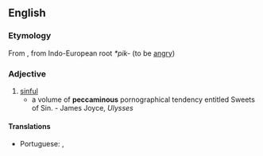 ==English==

===Etymology===
From {{etyl|la|en}} {{term|peccō||lang=la|sin}}, from Indo-European root ''*pik-'' (to be [[angry]])

===Adjective===
{{en-adj}}

# [[sinful]]
#* a volume of '''peccaminous''' pornographical tendency entitled Sweets of Sin. - James Joyce, ''Ulysses''

====Translations====
{{trans-top|sinful}}
* Portuguese: {{t|pt|pecaminoso|m}}, {{t|pt|pecaminosa|f}}
{{trans-mid}}
{{trans-bottom}}